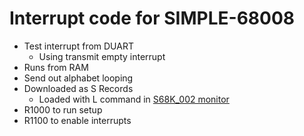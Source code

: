 = Interrupt code for SIMPLE-68008 =

* Test interrupt from DUART
** Using transmit empty interrupt
* Runs from RAM
* Send out alphabet looping
* Downloaded as S Records
** Loaded with L command in [https://github.com/douggilliland/Linux-68k/tree/S-Record-Load-working/S68K_002 S68K_002 monitor]
* R1000 to run setup
* R1100 to enable interrupts
